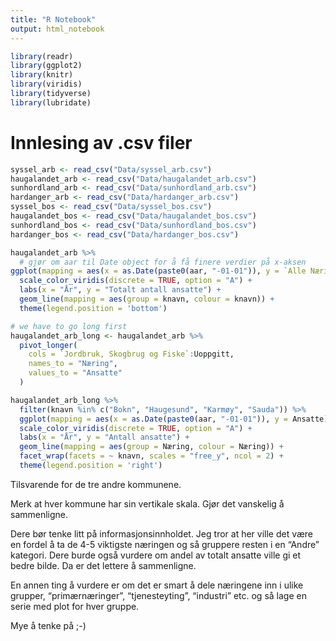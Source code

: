 ```yaml
---
title: "R Notebook"
output: html_notebook
---
```


```r
library(readr)
library(ggplot2)
library(knitr)
library(viridis)
library(tidyverse)
library(lubridate)
```

# Innlesing av .csv filer

```r
syssel_arb <- read_csv("Data/syssel_arb.csv")
haugalandet_arb <- read_csv("Data/haugalandet_arb.csv")
sunhordland_arb <- read_csv("Data/sunhordland_arb.csv")
hardanger_arb <- read_csv("Data/hardanger_arb.csv")
syssel_bos <- read_csv("Data/syssel_bos.csv")
haugalandet_bos <- read_csv("Data/haugalandet_bos.csv")
sunhordland_bos <- read_csv("Data/sunhordland_bos.csv")
hardanger_bos <- read_csv("Data/hardanger_bos.csv")
```

```r
haugalandet_arb %>% 
  # gjør om aar til Date object for å få finere verdier på x-aksen
ggplot(mapping = aes(x = as.Date(paste0(aar, "-01-01")), y = `Alle Næringer`)) +
  scale_color_viridis(discrete = TRUE, option = "A") +
  labs(x = "År", y = "Totalt antall ansatte") +
  geom_line(mapping = aes(group = knavn, colour = knavn)) +
  theme(legend.position = 'bottom')
```

```r
# we have to go long first
haugalandet_arb_long <- haugalandet_arb %>%
  pivot_longer(
    cols = `Jordbruk, Skogbrug og Fiske`:Uoppgitt,
    names_to = "Næring",
    values_to = "Ansatte"
  )
```

```r
haugalandet_arb_long %>% 
  filter(knavn %in% c("Bokn", "Haugesund", "Karmøy", "Sauda")) %>% 
  ggplot(mapping = aes(x = as.Date(paste0(aar, "-01-01")), y = Ansatte)) +
  scale_color_viridis(discrete = TRUE, option = "A") +
  labs(x = "År", y = "Antall ansatte") +
  geom_line(mapping = aes(group = Næring, colour = Næring)) +
  facet_wrap(facets = ~ knavn, scales = "free_y", ncol = 2) +
  theme(legend.position = 'right')
```

Tilsvarende for de tre andre kommunene.

Merk at hver kommune har sin vertikale skala. Gjør det vanskelig å sammenligne. 

Dere bør tenke litt på informasjonsinnholdet. Jeg tror at her ville det være en fordel å ta de 4-5 viktigste næringen og så gruppere resten i en "Andre" kategori. Dere burde også vurdere om andel av totalt ansatte ville gi et bedre bilde. Da er det lettere å sammenligne.

En annen ting å vurdere er om det er smart å dele næringene inn i ulike grupper, "primærnæringer", "tjenesteyting", "industri" etc. og så lage en serie med plot for hver gruppe.

Mye å tenke på ;-)
